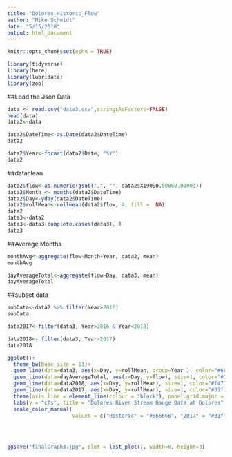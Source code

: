 ```yaml
---
title: "Dolores_Historic_Flow"
author: "Mike Schmidt"
date: "5/15/2018"
output: html_document
---
```


```r
knitr::opts_chunk$set(echo = TRUE)
```

```r
library(tidyverse)
library(here)
library(lubridate)
library(zoo)
```

##Load the Json Data
```r
data <- read.csv("data3.csv",stringsAsFactors=FALSE)
head(data)
data2<-data
```


```r
data2$DateTime<-as.Date(data2$DateTime)
data2
```


```r
data2$Year<-format(data2$Date, "%Y")
data2
```
##dataclean
```r
data2$flow<-as.numeric(gsub(",", "", data2$X19090.00060.00003))
data2$Month <- months(data2$DateTime)
data2$Day<-yday(data2$DateTime)
data2$rollMean<-rollmean(data2$flow, 4, fill =  NA)
data2
data3<-data2
data3<-data3[complete.cases(data3), ]
data3
```

##Average Months
```r
monthAvg<-aggregate(flow~Month+Year, data2, mean)
monthAvg

dayAverageTotal<-aggregate(flow~Day, data3, mean)
dayAverageTotal
```



##subset data
```r
subData<-data2 %>% filter(Year>2016)
subData

data2017<-filter(data3, Year>2016 & Year<2018)

data2018<- filter(data3, Year>2017)
data2018
```


```r
ggplot()+
  theme_bw(base_size = 11)+
  geom_line(data=data3, aes(x=Day, y=rollMean, group=Year ), color="#666666", alpha=0.125)+
  geom_line(data=dayAverageTotal, aes(x=Day, y=flow), size=1, color="#181177")+
  geom_line(data=data2018, aes(x=Day, y=rollMean), size=1, color="#f47142")+
  geom_line(data=data2017, aes(x=Day, y=rollMean), size=1, color="#31ff26")+
  theme(axis.line = element_line(colour = "black"), panel.grid.major = element_blank(), panel.grid.minor = element_blank(), panel.border = element_blank())+
  labs(y = "cfs", title = "Dolores River Stream Gauge Data at Dolores", subtitle = "Source: USGS")+
  scale_color_manual( 
                     values = c("Historic" = "#666666", "2017" = "#31ff26", "2018" = "#f47142", "Average" = "#181177"))

  
  
```

```r
ggsave("finalGraph3.jpg", plot = last_plot(), width=6, height=3)
```

